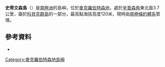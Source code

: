 '''史蒂文森島'''（{{lang-en|Stevenson Island}}）是[[南極洲|南極洲]]的島嶼，位於[[麥克羅伯特森地|麥克羅伯特森地]]，處於[[辛普森角|辛普森角]]東北面3.7公里，屬於[[科貝克群島|科貝克群島]]的一部分，最高點海拔高度120米，現時由[[南極條約體系|南極條約體系]]管理。

{{coord|67|26|S|61|11|E|display=title}}

==參考資料==
*{{usgs-gazetteer}}

{{DEFAULTSORT:Stevenson Island}}
[[Category:麥克羅伯特森地島嶼|Category:麥克羅伯特森地島嶼]]


{{MacRobertsonLand-geo-stub}}